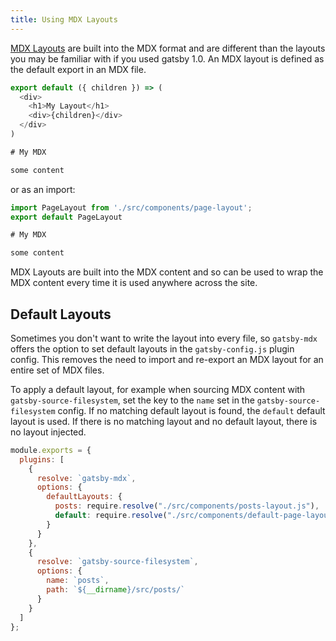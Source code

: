 ```yaml
---
title: Using MDX Layouts
---
```


[MDX Layouts][mdx-layouts] are built into the MDX format and are
different than the layouts you may be familiar with if you used gatsby
1.0. An MDX layout is defined as the default export in an MDX file.

```javascript
export default ({ children }) => (
  <div>
    <h1>My Layout</h1>
    <div>{children}</div>
  </div>
)

# My MDX

some content
```

or as an import:

```javascript
import PageLayout from './src/components/page-layout';
export default PageLayout

# My MDX

some content
```

MDX Layouts are built into the MDX content and so can be used to wrap
the MDX content every time it is used anywhere across the site.

## Default Layouts

Sometimes you don't want to write the layout into every file, so
`gatsby-mdx` offers the option to set default layouts in the
`gatsby-config.js` plugin config. This removes the need to import and
re-export an MDX layout for an entire set of MDX files.

To apply a default layout, for example when sourcing MDX content with
`gatsby-source-filesystem`, set the key to the `name` set in the
`gatsby-source-filesystem` config. If no matching default layout is
found, the `default` default layout is used. If there is no matching
layout and no default layout, there is no layout injected.

```javascript
module.exports = {
  plugins: [
    {
      resolve: `gatsby-mdx`,
      options: {
        defaultLayouts: {
          posts: require.resolve("./src/components/posts-layout.js"),
          default: require.resolve("./src/components/default-page-layout.js")
        }
      }
    },
    {
      resolve: `gatsby-source-filesystem`,
      options: {
        name: `posts`,
        path: `${__dirname}/src/posts/`
      }
    }
  ]
};
```

[mdx-layouts]: TODO

